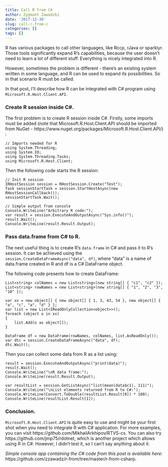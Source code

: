 ```yaml
---
title: Call R from C#
author: Zygmunt Zawadzki
date: '2017-12-30'
slug: call-r-from-c
categories: []
tags: []
---
```


R has various packages to call other languages, like Rccp, rJava or sparklyr. Those tools significantly expand R's capabilities, because the user doesn't need to learn a lot of different stuff. Everything is nicely integrated into R.

However, sometimes the problem is different - there's an existing system written in some language, and R can be used to expand its possibilities. So in that scenario R must be called.

In that post, I'll describe how R can be integrated with C# program using `Microsoft.R.Host.Client.API`.

### Create R session inside C#.

The first problem is to create R session inside C#. Firstly, some imports must be added (note that Microsoft.R.Host.Client.API should be imported from NuGet - https://www.nuget.org/packages/Microsoft.R.Host.Client.API/) :

```
// Imports needed for R
using System.Threading;
using System.IO;
using System.Threading.Tasks;
using Microsoft.R.Host.Client;
```

Then the following code starts the R session:

```
// Init R session
IRHostSession session = RHostSession.Create("Test");
Task sessionStartTask = session.StartHostAsync(new RHostSessionCallback());
sessionStartTask.Wait();

// Simple output from console
Console.WriteLine("Arbitrary R code:");
var result = session.ExecuteAndOutputAsync("Sys.info()");
result.Wait();
Console.WriteLine(result.Result.Output);
```

### Pass data.frame from C# to R.

The next useful thing is to create R's `data.frame` in C# and pass it to R's session. It can be achieved using the `session.CreateDataFrameAsync("data", df)`, where "data" is a name of data.frame created in R and df is a C# DataFrame object.

The following code presents how to create DataFrame:

```
List<string> colNames = new List<string>(new string[] { "c1", "c2" });
List<string> rowNames = new List<string>(new string[] { "1", "2", "3", "10" });

var xx = new object[] { new object[] { 1, 3, 43, 54 }, new object[] { "a", "c", "a", "d" } };
var list = new List<IReadOnlyCollection<object>>();
foreach (object o in xx)
{
    list.Add(o as object[]);
}

DataFrame df = new DataFrame(rowNames, colNames, list.AsReadOnly());
var dtc = session.CreateDataFrameAsync("data", df);
dtc.Wait();
```

Then you can collect some data from R as a list using:

```
result = session.ExecuteAndOutputAsync("print(data)");
result.Wait();
Console.WriteLine("\nR data frame:");
Console.WriteLine(result.Result.Output);

var resultList = session.GetListAsync("list(mean(data$c1), 111)");
Console.WriteLine("\nList elements returned from R to C#:");
Console.WriteLine(Convert.ToDouble(resultList.Result[0]) * 100);
Console.WriteLine(resultList.Result[1]);
```

### Conclusion.

`Microsoft.R.Host.Client.API` is quite easy to use and might be your first shot when you need to integrate R with C# application. For more examples, you can visit https://github.com/MikhailArkhipov/RTVS-cs. You can also try https://github.com/jmp75/rdotnet, which is another project which allows using R in C#. However, I didn't test it, so I can't say anything about it.

*Simple console app containing the C# code from this post is available here:* https://github.com/zzawadz/r-from/tree/master/r-from-csharp.
